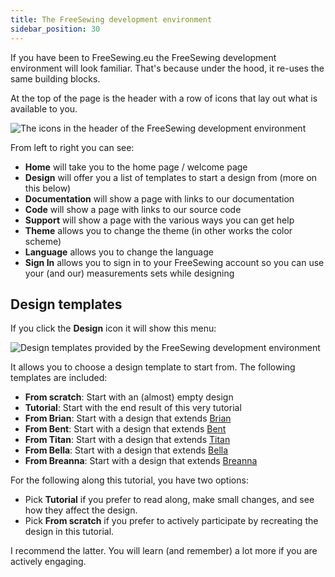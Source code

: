 ```yaml
---
title: The FreeSewing development environment
sidebar_position: 30
---
```


If you have been to FreeSewing.eu the FreeSewing development environment will look familiar.
That's because under the hood, it re-uses the same building blocks.

At the top of the page is the header with a row of icons that lay out what is available to you.

![The icons in the header of the FreeSewing development environment](./header.png)

From left to right you can see:

- **Home** will take you to the home page / welcome page
- **Design** will offer you a list of templates to start a design from (more on this below)
- **Documentation** will show a page with links to our documentation
- **Code** will show a page with links to our source code
- **Support** will show a page with the various ways you can get help
- **Theme** allows you to change the theme (in other works the color scheme)
- **Language** allows you to change the language
- **Sign In** allows you to sign in to your FreeSewing account so you can use
  your (and our) measurements sets while designing

## Design templates

If you click the **Design** icon it will show this menu:

![Design templates provided by the FreeSewing development environment](./templates.png)

It allows you to choose a design template to start from. The following templates are included:

- **From scratch**: Start with an (almost) empty design
- **Tutorial**: Start with the end result of this very tutorial
- **From Brian**: Start with a design that extends [Brian](https://freesewing.org/designs/brian)
- **From Bent**: Start with a design that extends [Bent](https://freesewing.org/designs/bent)
- **From Titan**: Start with a design that extends [Titan](https://freesewing.org/designs/titan)
- **From Bella**: Start with a design that extends [Bella](https://freesewing.org/designs/bella)
- **From Breanna**: Start with a design that extends [Breanna](https://freesewing.org/designs/breanna)

For the following along this tutorial, you have two options:

- Pick **Tutorial** if you prefer to read along, make small changes, and see how they affect the design.
- Pick **From scratch** if you prefer to actively participate by recreating the design in this tutorial.

I recommend the latter. You will learn (and remember) a lot more if you are actively engaging.
